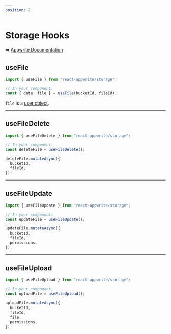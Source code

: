 ```yaml
---
position: 2
---
```


# Storage Hooks

➡️ [Appwrite Documentation](https://appwrite.io/docs/client/storage)

## useFile

```typescript
import { useFile } from "react-appwrite/storage";

// In your component.
const { data: file } = useFile(bucketId, fileId);
```

`file` is a [user object](https://appwrite.io/docs/models/file).

---

## useFileDelete

```typescript
import { useFileDelete } from "react-appwrite/storage";

// In your component.
const deleteFile = useFileDelete();

deleteFile.mutateAsync({
  bucketId,
  fileId,
});
```

---

## useFileUpdate

```typescript
import { useFileUpdate } from "react-appwrite/storage";

// In your component.
const updateFile = useFileUpdate();

updateFile.mutateAsync({
  bucketId,
  fileId,
  permissions,
});
```

---

## useFileUpload

```typescript
import { useFileUpload } from "react-appwrite/storage";

// In your component.
const uploadFile = useFileUpload();

uploadFile.mutateAsync({
  bucketId,
  fileId,
  file,
  permissions,
});
```

